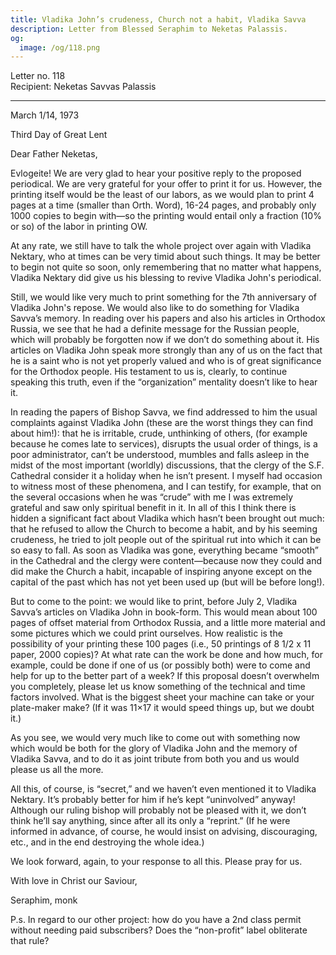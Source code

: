 ```yaml
---
title: Vladika John’s crudeness, Church not a habit, Vladika Savva
description: Letter from Blessed Seraphim to Neketas Palassis.
og:
  image: /og/118.png
---
```


<div style={{textAlign:'right', fontFamily:'monospace'}}>Letter no. 118</div>
<div style={{textAlign:'left', fontFamily:'monospace'}}>Recipient: Neketas Savvas Palassis</div>

---

March 1/14, 1973

Third Day of Great Lent

Dear Father Neketas,

Evlogeite! We are very glad to hear your positive reply to the proposed periodical. We are very grateful for your offer to print it for us. However, the printing itself would be the least of our labors, as we would plan to print 4 pages at a time (smaller than Orth. Word), 16-24 pages, and probably only 1000 copies to begin with—so the printing would entail only a fraction (10% or so) of the labor in printing OW.

At any rate, we still have to talk the whole project over again with Vladika Nektary, who at times can be very timid about such things. It may be better to begin not quite so soon, only remembering that no matter what happens, Vladika Nektary did give us his blessing to revive Vladika John's periodical.

Still, we would like very much to print something for the 7th anniversary of Vladika John's repose. We would also like to do something for Vladika Savva’s memory. In reading over his papers and also his articles in Orthodox Russia, we see that he had a definite message for the Russian people, which will probably be forgotten now if we don’t do something about it. His articles on Vladika John speak more strongly than any of us on the fact that he is a saint who is not yet properly valued and who is of great significance for the Orthodox people. His testament to us is, clearly, to continue speaking this truth, even if the “organization” mentality doesn’t like to hear it.

In reading the papers of Bishop Savva, we find addressed to him the usual complaints against Vladika John (these are the worst things they can find about him!): that he is irritable, crude, unthinking of others, (for example because he comes late to services), disrupts the usual order of things, is a poor administrator, can’t be understood, mumbles and falls asleep in the midst of the most important (worldly) discussions, that the clergy of the S.F. Cathedral consider it a holiday when he isn’t present. I myself had occasion to witness most of these phenomena, and I can testify, for example, that on the several occasions when he was “crude” with me I was extremely grateful and saw only spiritual benefit in it. In all of this I think there is hidden a significant fact about Vladika which hasn’t been brought out much: that he refused to allow the Church to become a habit, and by his seeming crudeness, he tried to jolt people out of the spiritual rut into which it can be so easy to fall. As soon as Vladika was gone, everything became “smooth” in the Cathedral and the clergy were content—because now they could and did make the Church a habit, incapable of inspiring anyone except on the capital of the past which has not yet been used up (but will be before long!).

But to come to the point: we would like to print, before July 2, Vladika Savva’s articles on Vladika John in book-form. This would mean about 100 pages of offset material from Orthodox Russia, and a little more material and some pictures which we could print ourselves. How realistic is the possibility of your printing these 100 pages (i.e., 50 printings of 8 1/2 x 11 paper, 2000 copies)? At what rate can the work be done and how much, for example, could be done if one of us (or possibly both) were to come and help for up to the better part of a week? If this proposal doesn’t overwhelm you completely, please let us know something of the technical and time factors involved. What is the biggest sheet your machine can take or your plate-maker make? (If it was 11×17 it would speed things up, but we doubt it.)

As you see, we would very much like to come out with something now which would be both for the glory of Vladika John and the memory of Vladika Savva, and to do it as joint tribute from both you and us would please us all the more.

All this, of course, is “secret,” and we haven’t even mentioned it to Vladika Nektary. It’s probably better for him if he’s kept “uninvolved” anyway! Although our ruling bishop will probably not be pleased with it, we don’t think he’ll say anything, since after all its only a “reprint.” (If he were informed in advance, of course, he would insist on advising, discouraging, etc., and in the end destroying the whole idea.)

We look forward, again, to your response to all this. Please pray for us.

With love in Christ our Saviour,

Seraphim, monk

P.s. In regard to our other project: how do you have a 2nd class permit without needing paid subscribers? Does the “non-profit” label obliterate that rule?
